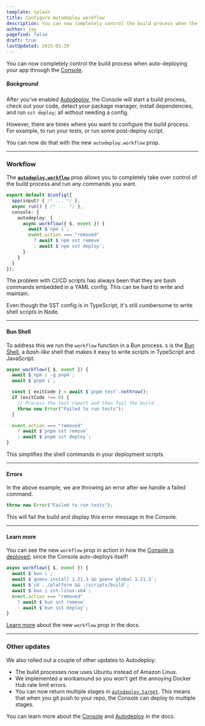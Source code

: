 ```yaml
---
template: splash
title: Configure Autodeploy workflow
description: You can now completely control the build process when the Console auto-deploys your app.
author: jay
pagefind: false
draft: true
lastUpdated: 2025-01-29
---
```


You can now completely control the build process when auto-deploying your app through the [Console](/docs/console).

##### Background

After you've enabled [Autodeploy](/docs/console#autodeploy), the Console will start a build process, check out your code, detect your package manager, install dependencies, and run `sst deploy`; all without needing a config.

However, there are times where you want to configure the build process. For example,  to run your tests, or run some post-deploy script.

You can now do that with the new `autodeploy.workflow` prop.

---

### Workflow

The [**`autodeploy.workflow`**](/docs/reference/config#console-autodeploy-workflow) prop allows you to completely take over control of the build process and run any commands you want.

```ts title="sst.config.ts" {6-11}
export default $config({
  app(input) { /* ... */ },
  async run() { /* ... */ },
  console: {
    autodeploy: {
      async workflow({ $, event }) {
        await $`npm i`;
        event.action === "removed"
          ? await $`npm sst remove`
          : await $`npm sst deploy`;
      }
    }
  }
});
```

The problem with CI/CD scripts has always been that they are bash commands embedded in a YAML config. This can be hard to write and maintain. 

Even though the SST config is in TypeScript, it's still cumbersome to write shell scripts in Node.

---

#### Bun Shell

To address this we run the `workflow` function in a Bun process. `$` is the [Bun Shell](https://bun.sh/docs/runtime/shell), a _bash-like_ shell that makes it easy to write scripts in TypeScript and JavaScript.

```ts title="sst.config.ts"
async workflow({ $, event }) {
  await $`npm i -g pnpm`;
  await $`pnpm i`;

  const { exitCode } = await $`pnpm test`.nothrow();
  if (exitCode !== 0) {
    // Process the test report and then fail the build
    throw new Error("Failed to run tests");
  }

  event.action === "removed"
    ? await $`pnpm sst remove`
    : await $`pnpm sst deploy`;
}
```

This simplifies the shell commands in your deployment scripts.

---

#### Errors

In the above example, we are throwing an error after we handle a failed command.

```ts
throw new Error("Failed to run tests");
```

This will fail the build and display this error message in the Console.

---

#### Learn more

You can see the new `workflow` prop in action in how the [Console is deployed](https://github.com/sst/sst/blob/dev/www/sst.config.ts); since the Console auto-deploys itself!

```ts title="sst.config.ts"
async workflow({ $, event }) {
  await $`bun i`;
  await $`goenv install 1.21.3 && goenv global 1.21.3`;
  await $`cd ../platform && ./scripts/build`;
  await $`bun i sst-linux-x64`;
  event.action === "removed"
    ? await $`bun sst remove`
    : await $`bun sst deploy`;
}
```

[Learn more](/docs/reference/config#console-autodeploy-workflow) about the new `workflow` prop in the docs.

---

### Other updates

We also rolled out a couple of other updates to Autodeploy:

- The build processes now uses Ubuntu instead of Amazon Linux.
- We implemented a workaround so you won't get the annoying Docker Hub rate limit errors.
- You can now return multiple stages in [`autodeploy.target`](/docs/reference/config#console-autodeploy-target). This means that when you git push to your repo, the Console can deploy to multiple stages.

You can learn more about the [Console](/docs/console) and [Autodeploy](/docs/console#autodeploy) in the docs.
